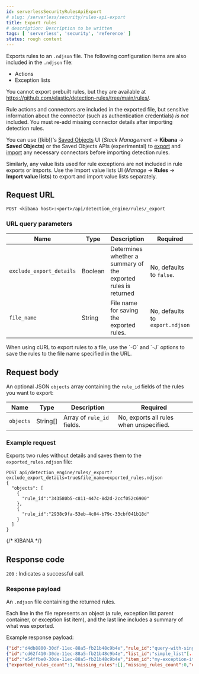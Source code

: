 ```yaml
---
id: serverlessSecurityRulesApiExport
# slug: /serverless/security/rules-api-export
title: Export rules
# description: Description to be written
tags: [ 'serverless', 'security', 'reference' ]
status: rough content
---
```


<div id="rules-api-export"></div>

Exports rules to an `.ndjson` file. The following configuration items are also included in the `.ndjson` file:

* Actions
* Exception lists

You cannot export prebuilt rules, but they are available at https://github.com/elastic/detection-rules/tree/main/rules/.

<DocCallOut title="Important" color="warning">

Rule actions and connectors are included in the exported file, but sensitive information about the connector (such as authentication credentials) _is not_ included. You must re-add missing connector details after importing detection rules.

You can use ((kib))'s [Saved Objects](((kibana-ref))/managing-saved-objects.html#managing-saved-objects-export-objects) UI (*Stack Management* → **Kibana** → **Saved Objects**) or the Saved Objects APIs (experimental) to [export](((kibana-ref))/saved-objects-api-export.html) and [import](((kibana-ref))/saved-objects-api-import.html) any necessary connectors before importing detection rules.

Similarly, any value lists used for rule exceptions are not included in rule exports or imports. Use the <DocLink id="serverlessSecurityValueListsExceptions" section="manage-value-lists">Import value lists</DocLink> UI (*Manage* → **Rules** → **Import value lists**) to export and import value lists separately.

</DocCallOut>

## Request URL

`POST <kibana host>:<port>/api/detection_engine/rules/_export`

### URL query parameters

| Name | Type | Description | Required |
|---|---|---|---|
| `exclude_export_details` | Boolean | Determines whether a summary of the exported rules is returned | No, defaults to `false`. |
| `file_name` | String | File name for saving the exported rules. | No, defaults to `export.ndjson` |

<DocCallOut title="Tip">
When using cURL to export rules to a file, use the `-O` and `-J` options
to save the rules to the file name specified in the URL.
</DocCallOut>

## Request body

An optional JSON `objects` array containing the `rule_id` fields of the rules
you want to export:

| Name | Type | Description | Required |
|---|---|---|---|
| `objects` | String[] | Array of `rule_id` fields. | No, exports all rules when unspecified. |

### Example request

Exports two rules without details and saves them to the `exported_rules.ndjson`
file:

```console
POST api/detection_engine/rules/_export?exclude_export_details=true&file_name=exported_rules.ndjson
{
  "objects": [
    {
      "rule_id":"343580b5-c811-447c-8d2d-2ccf052c6900"
    },
    {
      "rule_id":"2938c9fa-53eb-4c04-b79c-33cbf041b18d"
    }
  ]
}
```
{/* KIBANA */}

## Response code

`200` 
    : Indicates a successful call.

### Response payload

An `.ndjson` file containing the returned rules.

Each line in the file represents an object (a rule, exception list parent container, or exception list item), and the last line includes a summary of what was exported.

Example response payload:

```json
{"id":"d4db8800-30df-11ec-88a5-fb21b48c9b4e","rule_id":"query-with-single-exception-list"[....]} // Rule
{"id":"cd62f410-30de-11ec-88a5-fb21b48c9b4e","list_id":"simple_list"[...]} // Exception list parent container
{"id":"e54ffbe0-30de-11ec-88a5-fb21b48c9b4e","item_id":"my-exception-item","list_id":"simple_list"[...]} // Exception list item
{"exported_rules_count":1,"missing_rules":[],"missing_rules_count":0,"exported_exception_list_count":1,"exported_exception_list_item_count":1,"missing_exception_list_item_count":0,"missing_exception_list_items":[],"missing_exception_lists":[],"missing_exception_lists_count":0} // Export summary
```
